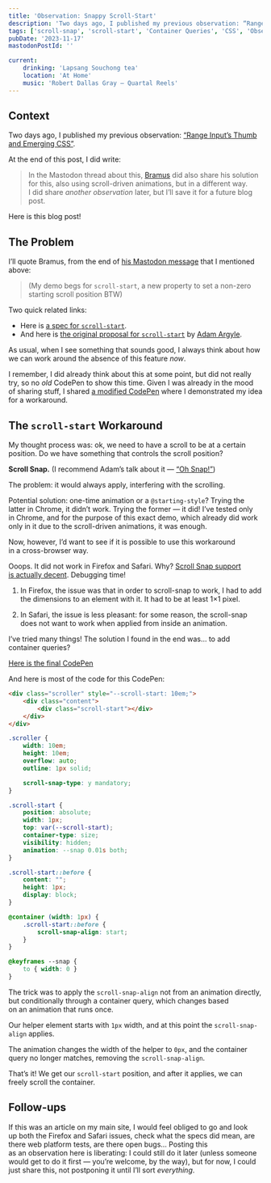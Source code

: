```yaml
---
title: 'Observation: Snappy Scroll-Start'
description: 'Two days ago, I published my previous observation: “Range Input’s Thumb and Emerging CSS”, where I promised to share another observation later. Here it is! In it, I would share how we can work around the absence of the scroll-start property.'
tags: ['scroll-snap', 'scroll-start', 'Container Queries', 'CSS', 'Observation']
pubDate: '2023-11-17'
mastodonPostId: ''

current:
	drinking: 'Lapsang Souchong tea'
	location: 'At Home'
	music: 'Robert Dallas Gray — Quartal Reels'
---
```


## Context

Two days ago, I published my previous observation: [“Range Input’s Thumb and Emerging CSS”](/input-range-thumb).

At the end of this post, I did write:

> In the Mastodon thread about this, [Bramus](https://www.bram.us/) did also share his solution for this, also using scroll-driven animations, but in a different way. I did share _another observation_ later, but I’ll save it for a future blog post.

Here is this blog post!

## The Problem

I’ll quote Bramus, from the end of [his Mastodon message](https://front-end.social/@bramus/111414355820949700) that I mentioned above:

> (My demo begs for `scroll-start`, a new property to set a non-zero starting scroll position BTW)

Two quick related links:

- Here is [a spec for `scroll-start`](https://drafts.csswg.org/css-scroll-snap-2/#scroll-start).
- And here is [the original proposal for `scroll-start`](https://github.com/w3c/csswg-drafts/issues/6986) by [Adam Argyle](https://nerdy.dev/).

As usual, when I see something that sounds good, I always think about how we can work around the absence of this feature _now_.

I remember, I did already think about this at some point, but did not really try, so no _old_ CodePen to show this time. Given I was already in the mood of sharing stuff, I shared [a modified CodePen](https://codepen.io/kizu/pen/gOqGBow) where I demonstrated my idea for a workaround.

## The `scroll-start` Workaround

My thought process was: ok, we need to have a scroll to be at a certain position. Do we have something that controls the scroll position?

**Scroll Snap.** (I recommend Adam’s talk about it — [“Oh Snap!”](https://www.youtube.com/watch?v=34zcWFLCDIc))

The problem: it would always apply, interfering with the scrolling.

Potential solution: one-time animation or a `@starting-style`? Trying the latter in Chrome, it didn’t work. Trying the former — it did! I’ve tested only in Chrome, and for the purpose of this exact demo, which already did work only in it due to the scroll-driven animations, it was enough.

Now, however, I’d want to see if it is possible to use this workaround in a cross-browser way.

Ooops. It did not work in Firefox and Safari. Why? [Scroll Snap support is actually decent](https://caniuse.com/css-snappoints). Debugging time!

1. In Firefox, the issue was that in order to scroll-snap to work, I had to add the dimensions to an element with it. It had to be at least 1×1 pixel.

2. In Safari, the issue is less pleasant: for some reason, the scroll-snap does not want to work when applied from inside an animation.

I’ve tried many things! The solution I found in the end was… to add container queries?

[Here is the final CodePen](https://codepen.io/kizu/pen/JjxMLVG)

And here is most of the code for this CodePen:

```html
<div class="scroller" style="--scroll-start: 10em;">
	<div class="content">
		<div class="scroll-start"></div>
	</div>
</div>
```

```css
.scroller {
	width: 10em;
	height: 10em;
	overflow: auto;
	outline: 1px solid;

	scroll-snap-type: y mandatory;
}

.scroll-start {
	position: absolute;
	width: 1px;
	top: var(--scroll-start);
	container-type: size;
	visibility: hidden;
	animation: --snap 0.01s both;
}

.scroll-start::before {
	content: "";
	height: 1px;
	display: block;
}

@container (width: 1px) {
	.scroll-start::before {
		scroll-snap-align: start;
	}
}

@keyframes --snap {
	to { width: 0 }
}
```

The trick was to apply the `scroll-snap-align` not from an animation directly, but conditionally through a container query, which changes based on an animation that runs once.

Our helper element starts with `1px` width, and at this point the `scroll-snap-align` applies.

The animation changes the width of the helper to `0px`, and the container query no longer matches, removing the `scroll-snap-align`.

That’s it! We get our `scroll-start` position, and after it applies, we can freely scroll the container.

## Follow-ups

If this was an article on my main site, I would feel obliged to go and look up both the Firefox and Safari issues, check what the specs did mean, are there web platform tests, are there open bugs… Posting this as an observation here is liberating: I could still do it later (unless someone would get to do it first — you’re welcome, by the way), but for now, I could just share this, not postponing it until I’ll sort _everything_.
